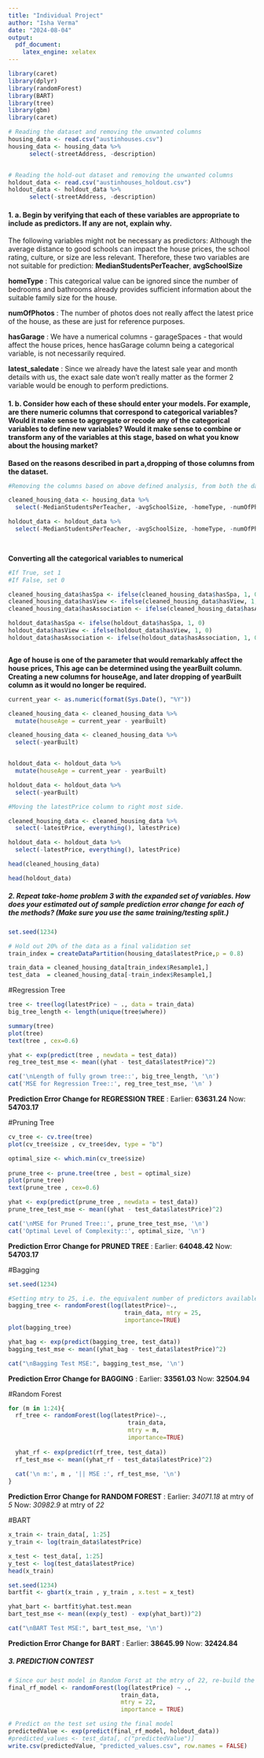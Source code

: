 ```yaml
---
title: "Individual Project"
author: "Isha Verma"
date: "2024-08-04"
output:
  pdf_document:
    latex_engine: xelatex
---
```


```r

library(caret)
library(dplyr)
library(randomForest)
library(BART)
library(tree)
library(gbm)
library(caret)
```

```r

# Reading the dataset and removing the unwanted columns
housing_data <- read.csv("austinhouses.csv")
housing_data <- housing_data %>%
      select(-streetAddress, -description)


# Reading the hold-out dataset and removing the unwanted columns
holdout_data <- read.csv("austinhouses_holdout.csv")
holdout_data <- holdout_data %>%
      select(-streetAddress, -description)

```

#### 1. a. Begin by verifying that each of these variables are appropriate to include as predictors. If any are not, explain why.

The following variables might not be necessary as predictors: Although the average distance to good schools can impact the house prices, the school rating, culture, or size are less relevant. Therefore, these two variables are not suitable for prediction: **MedianStudentsPerTeacher**, **avgSchoolSize**

**homeType** : This categorical value can be ignored since the number of bedrooms and bathrooms already provides sufficient information about the suitable family size for the house.

**numOfPhotos** : The number of photos does not really affect the latest price of the house, as these are just for reference purposes.

**hasGarage** : We have a numerical columns - garageSpaces - that would affect the house prices, hence hasGarage column being a categorical variable, is not necessarily required.

**latest_saledate** : Since we already have the latest sale year and month details with us, the exact sale date won't really matter as the former 2 variable would be enough to perform predictions.


#### 1. b. Consider how each of these should enter your models. For example, are there numeric columns that correspond to categorical variables? Would it make sense to aggregate or recode any of the categorical variables to define new variables? Would it make sense to combine or transform any of the variables at this stage, based on what you know about the housing market?


**Based on the reasons described in part a,dropping of those columns from the dataset.**
```r

#Removing the columns based on above defined analysis, from both the dataset

cleaned_housing_data <- housing_data %>%
  select(-MedianStudentsPerTeacher, -avgSchoolSize, -homeType, -numOfPhotos, -hasGarage, -latest_saledate)

holdout_data <- holdout_data %>%
  select(-MedianStudentsPerTeacher, -avgSchoolSize, -homeType, -numOfPhotos, -hasGarage, -latest_saledate)

 
```

**Converting all the categorical variables to numerical**
```r

#If True, set 1
#If False, set 0

cleaned_housing_data$hasSpa <- ifelse(cleaned_housing_data$hasSpa, 1, 0)
cleaned_housing_data$hasView <- ifelse(cleaned_housing_data$hasView, 1, 0)
cleaned_housing_data$hasAssociation <- ifelse(cleaned_housing_data$hasAssociation, 1, 0)

holdout_data$hasSpa <- ifelse(holdout_data$hasSpa, 1, 0)
holdout_data$hasView <- ifelse(holdout_data$hasView, 1, 0)
holdout_data$hasAssociation <- ifelse(holdout_data$hasAssociation, 1, 0)
```


```r
```

**Age of house is one of the parameter that would remarkably affect the house prices, This age can be determined using the yearBuilt column. Creating a new columns for houseAge, and later dropping of yearBuilt column as it would no longer be required.**
```r

current_year <- as.numeric(format(Sys.Date(), "%Y"))

cleaned_housing_data <- cleaned_housing_data %>%
  mutate(houseAge = current_year - yearBuilt)

cleaned_housing_data <- cleaned_housing_data %>%
  select(-yearBuilt)


holdout_data <- holdout_data %>%
  mutate(houseAge = current_year - yearBuilt)

holdout_data <- holdout_data %>%
  select(-yearBuilt)      
```

```r

#Moving the latestPrice column to right most side.

cleaned_housing_data <- cleaned_housing_data %>%
  select(-latestPrice, everything(), latestPrice)

holdout_data <- holdout_data %>%
  select(-latestPrice, everything(), latestPrice)
```


```r

head(cleaned_housing_data)

head(holdout_data)
```


##### 2. Repeat take-home problem 3 with the expanded set of variables. How does your estimated out of sample prediction error change for each of the methods? (Make sure you use the same training/testing split.)

```r

set.seed(1234)

# Hold out 20% of the data as a final validation set
train_index = createDataPartition(housing_data$latestPrice,p = 0.8)

train_data = cleaned_housing_data[train_index$Resample1,]
test_data  = cleaned_housing_data[-train_index$Resample1,]

```


#Regression Tree
```r

tree <- tree(log(latestPrice) ~ ., data = train_data)
big_tree_length <- length(unique(tree$where))

summary(tree)
plot(tree)
text(tree , cex=0.6)

yhat <- exp(predict(tree , newdata = test_data))
reg_tree_test_mse <- mean((yhat - test_data$latestPrice)^2)

cat('\nLength of fully grown tree::', big_tree_length, '\n')
cat('MSE for Regression Tree::', reg_tree_test_mse, '\n' )


```

**Prediction Error Change for REGRESSION TREE** : 
Earlier: **63631.24**
Now: **54703.17**

#Pruning Tree
```r
cv_tree <- cv.tree(tree)
plot(cv_tree$size , cv_tree$dev, type = "b")

optimal_size <- which.min(cv_tree$size)
    
prune_tree <- prune.tree(tree , best = optimal_size)
plot(prune_tree)
text(prune_tree , cex=0.6)

yhat <- exp(predict(prune_tree , newdata = test_data))
prune_tree_test_mse <- mean((yhat - test_data$latestPrice)^2)

cat('\nMSE for Pruned Tree::', prune_tree_test_mse, '\n')
cat('Optimal Level of Complexity::', optimal_size, '\n')
```

**Prediction Error Change for PRUNED TREE** : 
Earlier: **64048.42**
Now: **54703.17**

#Bagging
```r

set.seed(1234)

#Setting mtry to 25, i.e. the equivalent number of predictors available in our dataset.
bagging_tree <- randomForest(log(latestPrice)~., 
                                 train_data, mtry = 25, 
                                 importance=TRUE)
plot(bagging_tree)
```

```r
yhat_bag <- exp(predict(bagging_tree, test_data))
bagging_test_mse <- mean((yhat_bag - test_data$latestPrice)^2)

cat("\nBagging Test MSE:", bagging_test_mse, '\n')

```
**Prediction Error Change for BAGGING** : 
Earlier: **33561.03**
Now: **32504.94**

#Random Forest
```r

for (m in 1:24){
  rf_tree <- randomForest(log(latestPrice)~., 
                                  train_data, 
                                  mtry = m, 
                                  importance=TRUE)
  
  yhat_rf <- exp(predict(rf_tree, test_data))
  rf_test_mse <- mean((yhat_rf - test_data$latestPrice)^2)
  
  cat('\n m:', m , '|| MSE :', rf_test_mse, '\n')
}

```

**Prediction Error Change for RANDOM FOREST** : 
Earlier: *34071.18* at mtry of *5*
Now: *30982.9* at mtry of *22*


#BART

```r


x_train <- train_data[, 1:25]
y_train <- log(train_data$latestPrice)

x_test <- test_data[, 1:25]
y_test <- log(test_data$latestPrice)
head(x_train)

set.seed(1234)
bartfit <- gbart(x_train , y_train , x.test = x_test)

yhat_bart <- bartfit$yhat.test.mean
bart_test_mse <- mean((exp(y_test) - exp(yhat_bart))^2)

cat("\nBART Test MSE:", bart_test_mse, '\n')
```

**Prediction Error Change for BART** : 
Earlier: **38645.99**
Now: **32424.84**


##### 3. PREDICTION CONTEST

```r

# Since our best model in Random Forst at the mtry of 22, re-build the same model with the fixed Mtry and predict the value
final_rf_model <- randomForest(log(latestPrice) ~ .,
                                train_data,
                                mtry = 22,
                                importance = TRUE)

# Predict on the test set using the final model
predictedValue <- exp(predict(final_rf_model, holdout_data))
#predicted_values <- test_data[, c("predictedValue")]
write.csv(predictedValue, "predicted_values.csv", row.names = FALSE)
```

